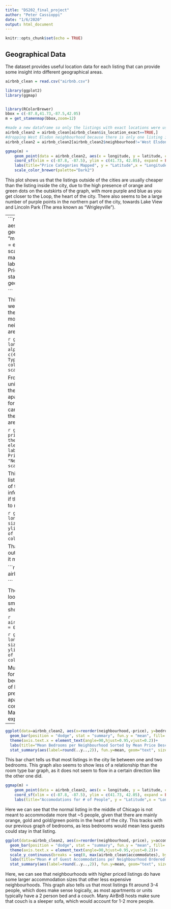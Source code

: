```yaml
---
title: "DS202_final_project"
author: "Peter Cassioppi"
date: "1/6/2020"
output: html_document
---
```


```r
knitr::opts_chunk$set(echo = TRUE)
```

## Geographical Data
The dataset provides useful location data for each listing that can provide some insight into different geographical areas.
```r
airbnb_clean = read.csv("airbnb.csv")

library(ggplot2)
library(ggmap)


library(RColorBrewer)
bbox = c(-87.8,41.73,-87.5,42.05)
m = get_stamenmap(bbox,zoom=12)

#made a new dataframe so only the listings with exact locations were used in mapping plots (where is_location_exact = TRUE))
airbnb_clean2 = airbnb_clean[airbnb_clean$is_location_exact==TRUE,]
#dropping West Elsdon neighbourhood because there is only one listing in that neighbourhood and it was skewing the data/graphs due to its irregularity
airbnb_clean2 = airbnb_clean2[airbnb_clean2$neighbourhood!='West Elsdon',]

```


```r
ggmap(m) +
    geom_point(data = airbnb_clean2, aes(x = longitude, y = latitude, color=price_category), size=.9, alpha=.75) +
    coord_sf(xlim = c(-87.8, -87.5), ylim = c(41.73, 42.05), expand = FALSE)+
    labs(title="Price Categories Mapped", y = "Latitude",x = "Longitude", color="Price Category")+ 
    scale_color_brewer(palette="Dark2")
```

This plot shows us that the listings outside of the cities are usually cheaper than the listing inside the city, due to the high presence of orange and green dots on the outskirts of the graph, with more purple and blue as you get closer to the Loop, the heart of the city. There also seems to be a large number of purple points in the northern part of the city, towards Lake View and Lincoln Park (The area known as "Wrigleyville").




---
```r
ggplot(data=airbnb_clean2, aes(x=reorder(neighbourhood,-price), y=price)) +
  geom_bar(position = "dodge", stat = "summary", fun.y = "mean", fill='Light Blue', color = 'Red')+
  theme(axis.text.x = element_text(angle=90,hjust=0.95,vjust=0.2))+ 
  scale_y_continuous(breaks = seq(0, max(airbnb_clean$price), by = 20))+
  labs(title="Neighbourhoods By Mean Price", y = "Mean Price ($)",x = "Neighbourhood")+
  stat_summary(aes(label=round(..y..,2)), fun.y=mean, geom="text", size=3, hjust=-0.1, angle=90)
 
```

This graph tells us that our assumptions from the map were mostly true, as the neighborhoods that are closer to the center (the Loop, Near North Side, ) of the city are more expensive on average, and some northern neighborhoods (Lake View, North Center, Lincoln Park) are also towards the top of this graph.

```r
ggmap(m) +
    geom_point(data = airbnb_clean2, aes(x = longitude, y = latitude, color=room_type), size = .9, alpha=.75) +
    coord_sf(xlim = c(-87.8, -87.5), ylim = c(41.73, 42.05), expand = FALSE)+
    labs(title="Room Types Mapped", y = "Latitude",x = "Longitude", color="Room Type")+ 
    scale_color_brewer(palette="Dark2")
```

From this graph, we can assume that there are more entire units listed in the middle of the middle of the city due to the overwhelming green. This may be because the apartments in the city are smaller, and it would be harder for a guest to share that room with somebody else. We can see more orange on the northern and western parts of the city, as these are typically where single family homes are built.

```r
ggplot(airbnb_clean2, aes(x=reorder(neighbourhood,-price), fill=room_type))+geom_bar(position="fill")+
  theme(axis.text.x = element_text(angle=90,hjust=0.95,vjust=0.2))+ 
  labs(title="Neighbourhood Room Types Ordered by Mean Price Descending", y = "Room Type %",x = "Neighbourhood", fill="Room Type")+
  scale_fill_brewer(palette="Set2")
```

This graph tells us some valuable information about the listings in the city. As the prices go up, typically, the odds of the listing being a entire apartment or house go up. This information could be useful to a potential lister in Chicago, if they want to charge more for their listing, they may have to rent out their whole unit.

```r
ggmap(m) +
    geom_point(data = airbnb_clean2, aes(x = longitude, y = latitude, color=factor(bedrooms)), size=.9, alpha=.75) +
    coord_sf(xlim = c(-87.8, -87.5), ylim = c(41.73, 42.05), expand = FALSE)+
    labs(title="# of Bedrooms Mapped", y = "Latitude",x = "Longitude", color="Bedrooms")+ 
    scale_color_brewer(palette="Set1")
```

That NA value seems out of place, so we need to figure out how many there are, and if there are many, what does it mean?

```r
na_bedrooms = airbnb_clean2[is.na(airbnb_clean2$bedrooms),]

```

There is only one row with the NA value in bedrooms, and looking at the dataframe in rstudio, it seems that it is a small studio for which the lister put NA instead of 0. That should be switched to a zero.

```r

airbnb_clean2[is.na(airbnb_clean2$bedrooms),]$bedrooms = 0
```

```r
ggmap(m) +
    geom_point(data = airbnb_clean2, aes(x = longitude, y = latitude, color=factor(bedrooms)), size=.9, alpha=.75) +
    coord_sf(xlim = c(-87.8, -87.5), ylim = c(41.73, 42.05), expand = FALSE)+
    labs(title="# of Bedrooms Mapped", y = "Latitude",x = "Longitude", color="Bedrooms")+ 
    scale_color_brewer(palette="Set1")
```

Much better. From this fixed plot we can see that it is rare for a listing in Chicago to have more than one or two bedrooms, based on the fact that there are a large number of blue, red and green points in the middle of the city. The presence of red points tell us that there are more studio apartments in the area, which would make sense considering the red points on this graph are right near the Magnificent Mile, one of the most sought after, and expensive, areas in the city.

---

```r
ggplot(data=airbnb_clean2, aes(x=reorder(neighbourhood,-price), y=bedrooms)) +
  geom_bar(position = "dodge", stat = "summary", fun.y = "mean", fill='Light Blue', color = 'Red')+
  theme(axis.text.x = element_text(angle=90,hjust=0.95,vjust=0.2))+ 
  labs(title="Mean Bedrooms per Neighbourhood Sorted by Mean Price Descending", y = "Mean Bedrooms",x = "Neighbourhood")+
  stat_summary(aes(label=round(..y..,2)), fun.y=mean, geom="text", size=2, vjust = -0.5)
```

This bar chart tells us that most listings in the city lie between one and two bedrooms. This graph also seems to show less of a relationship than the room type bar graph, as it does not seem to flow in a certain direction like the other one did.

```r
ggmap(m) +
    geom_point(data = airbnb_clean2, aes(x = longitude, y = latitude, color=factor(accommodates)), size=.9, alpha=.75) +
    coord_sf(xlim = c(-87.8, -87.5), ylim = c(41.73, 42.05), expand = FALSE)+
    labs(title="Accomodations for # of People", y = "Latitude",x = "Longitude", color="# of People")

```

Here we can see that the normal listing in the middle of Chicago is not meant to accommodate more that ~5 people, given that there are mainly orange, gold and gold/green points in the heart of the city. This tracks with our previous graph of bedrooms, as less bedrooms would mean less guests could stay in that listing.

```r
ggplot(data=airbnb_clean2, aes(x=reorder(neighbourhood,-price), y=accommodates)) +
  geom_bar(position = "dodge", stat = "summary", fun.y = "mean", fill='Light Blue', color = 'Red')+
  theme(axis.text.x = element_text(angle=90,hjust=0.95,vjust=0.2))+ 
  scale_y_continuous(breaks = seq(0, max(airbnb_clean$accommodates), by = 1))+
  labs(title="Mean # of Guest Accommodations per Neighbourhood Ordered by Mean Price", y = "Mean Accommodations",x = "Neighbourhood")+
  stat_summary(aes(label=round(..y..,2)), fun.y=mean, geom="text", size=3, angle=90, hjust=-.11)
```

Here, we can see that neighbourhoods with higher priced listings do have some larger accommodation sizes that other less expensive neighbourhoods. This graph also tells us that most listings fit around 3-4 people, which does make sense logically, as most apartments or units typically have a 2 person bed and a couch. Many AirBnB hosts make sure that couch is a sleeper sofa, which would account for 1-2 more people.

